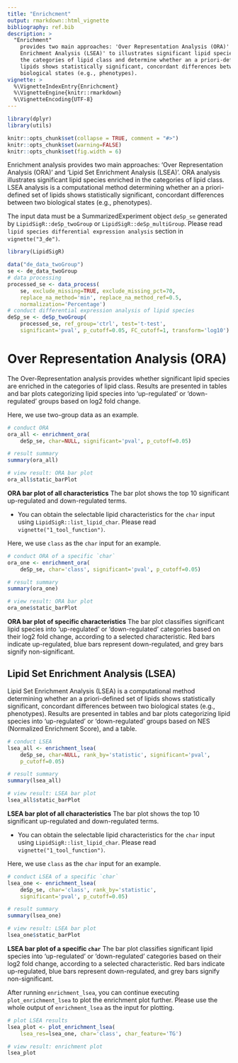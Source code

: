 ```yaml
---
title: "Enrichcment"
output: rmarkdown::html_vignette
bibliography: ref.bib 
description: >
  "Enrichment" 
    provides two main approaches: 'Over Representation Analysis (ORA)' and 'Lipid Set 
    Enrichment Analysis (LSEA)' to illustrates significant lipid species enriched in 
    the categories of lipid class and determine whether an a priori-defined set of 
    lipids shows statistically significant, concordant differences between two 
    biological states (e.g., phenotypes).
vignette: >
  %\VignetteIndexEntry{Enrichcment}
  %\VignetteEngine{knitr::rmarkdown}
  %\VignetteEncoding{UTF-8}
---
```


```r
library(dplyr)
library(utils)
```

```r
knitr::opts_chunk$set(collapse = TRUE, comment = "#>")
knitr::opts_chunk$set(warning=FALSE)
knitr::opts_chunk$set(fig.width = 6)
```

Enrichment analysis provides two main approaches: 'Over Representation Analysis (ORA)' 
and 'Lipid Set Enrichment Analysis (LSEA)'. ORA analysis illustrates significant 
lipid species enriched in the categories of lipid class. LSEA analysis is a 
computational method determining whether an a priori-defined set of lipids 
shows statistically significant, concordant differences between two biological 
states (e.g., phenotypes).

The input data must be a SummarizedExperiment object `deSp_se` generated by 
`LipidSigR::deSp_twoGroup` or `LipidSigR::deSp_multiGroup`. 
Please read `lipid species differential expression analysis` section in `vignette("3_de")`.


```r
library(LipidSigR)
```

```r
data("de_data_twoGroup")
se <- de_data_twoGroup
# data processing
processed_se <- data_process(
    se, exclude_missing=TRUE, exclude_missing_pct=70, 
    replace_na_method='min', replace_na_method_ref=0.5, 
    normalization='Percentage')
# conduct differential expression analysis of lipid species
deSp_se <- deSp_twoGroup(
    processed_se, ref_group='ctrl', test='t-test',
    significant='pval', p_cutoff=0.05, FC_cutoff=1, transform='log10')
```

# Over Representation Analysis (ORA)
The Over-Representation analysis provides whether significant lipid species are 
enriched in the categories of lipid class. Results are presented in tables and bar plots 
categorizing lipid species into 'up-regulated' or 'down-regulated' groups 
based on log2 fold change.

Here, we use two-group data as an example.
```r
# conduct ORA 
ora_all <- enrichment_ora(
    deSp_se, char=NULL, significant='pval', p_cutoff=0.05)

# result summary 
summary(ora_all)

# view result: ORA bar plot
ora_all$static_barPlot 
```

**ORA bar plot of all characteristics**
The bar plot shows the top 10 significant up-regulated and down-regulated terms.


* You can obtain the selectable lipid characteristics for the `char` input 
using `LipidSigR::list_lipid_char`. Please read `vignette("1_tool_function")`.

Here, we use `class` as the `char` input for an example.
```r
# conduct ORA of a specific `char`
ora_one <- enrichment_ora(
    deSp_se, char='class', significant='pval', p_cutoff=0.05)

# result summary 
summary(ora_one)

# view result: ORA bar plot
ora_one$static_barPlot 
```

**ORA bar plot of specific characteristics**
The bar plot classifies significant lipid species into 'up-regulated' or 'down-regulated' categories based on their log2 fold change, according to a selected characteristic. Red bars indicate up-regulated, blue bars represent down-regulated, and grey bars signify non-significant.


## Lipid Set Enrichment Analysis (LSEA)
Lipid Set Enrichment Analysis (LSEA) is a computational method determining 
whether an a priori-defined set of lipids shows statistically significant, 
concordant differences between two biological states (e.g., phenotypes). 
Results are presented in tables and bar plots categorizing 
lipid species into 'up-regulated' or 'down-regulated' groups based on NES 
(Normalized Enrichment Score), and a table.

```r
# conduct LSEA
lsea_all <- enrichment_lsea(
    deSp_se, char=NULL, rank_by='statistic', significant='pval', 
    p_cutoff=0.05)

# result summary 
summary(lsea_all)

# view result: LSEA bar plot
lsea_all$static_barPlot
```

**LSEA bar plot of all characteristics**
The bar plot shows the top 10 significant up-regulated and down-regulated terms.


* You can obtain the selectable lipid characteristics for the `char` input 
using `LipidSigR::list_lipid_char`. Please read `vignette("1_tool_function")`.

Here, we use `class` as the `char` input for an example.
```r
# conduct LSEA of a specific `char`
lsea_one <- enrichment_lsea(
    deSp_se, char='class', rank_by='statistic', 
    significant='pval', p_cutoff=0.05)

# result summary 
summary(lsea_one)

# view result: LSEA bar plot
lsea_one$static_barPlot
```

**LSEA bar plot of a specific `char`**
The bar plot classifies significant lipid species into 'up-regulated' or 'down-regulated' categories based on their log2 fold change, according to a selected characteristic. Red bars indicate up-regulated, blue bars represent down-regulated, and grey bars signify non-significant.


After running `enrichment_lsea`, you can continue executing `plot_enrichment_lsea` to plot the enrichment plot further.
Please use the whole output of `enrichment_lsea` as the input for plotting.
```r
# plot LSEA results
lsea_plot <- plot_enrichment_lsea(
    lsea_res=lsea_one, char='class', char_feature='TG')

# view result: enrichment plot
lsea_plot
```

